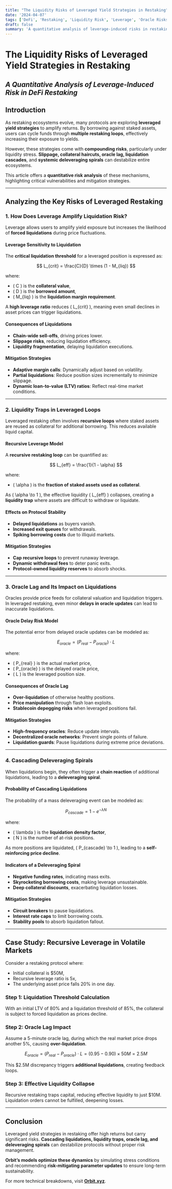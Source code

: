 ```yaml
---
title: "The Liquidity Risks of Leveraged Yield Strategies in Restaking"  
date: '2024-04-07'  
tags: ['DeFi', 'Restaking', 'Liquidity Risk', 'Leverage', 'Oracle Risks', 'Risk Management']  
draft: false  
summary: 'A quantitative analysis of leverage-induced risks in restaking, covering liquidation cascades, liquidity traps, oracle lag, and systemic deleveraging spirals.'  
---
```


# **The Liquidity Risks of Leveraged Yield Strategies in Restaking**
## *A Quantitative Analysis of Leverage-Induced Risk in DeFi Restaking*

## **Introduction**
As restaking ecosystems evolve, many protocols are exploring **leveraged yield strategies** to amplify returns. By borrowing against staked assets, users can cycle funds through **multiple restaking loops**, effectively increasing their exposure to yields.

However, these strategies come with **compounding risks**, particularly under liquidity stress. **Slippage, collateral haircuts, oracle lag, liquidation cascades**, and **systemic deleveraging spirals** can destabilize entire ecosystems.

This article offers a **quantitative risk analysis** of these mechanisms, highlighting critical vulnerabilities and mitigation strategies.

---

## **Analyzing the Key Risks of Leveraged Restaking**

### **1. How Does Leverage Amplify Liquidation Risk?**
Leverage allows users to amplify yield exposure but increases the likelihood of **forced liquidations** during price fluctuations.

#### **Leverage Sensitivity to Liquidation**
The **critical liquidation threshold** for a leveraged position is expressed as:

$$
L_{crit} = \frac{C}{D} \times (1 - M_{liq})
$$

where:  
- \( C \) is the **collateral value**,  
- \( D \) is the **borrowed amount**,  
- \( M_{liq} \) is the **liquidation margin requirement**.

A **high leverage ratio** reduces \( L_{crit} \), meaning even small declines in asset prices can trigger liquidations.

#### **Consequences of Liquidations**
- **Chain-wide sell-offs**, driving prices lower.  
- **Slippage risks**, reducing liquidation efficiency.  
- **Liquidity fragmentation**, delaying liquidation executions.

#### **Mitigation Strategies**
- **Adaptive margin calls**: Dynamically adjust based on volatility.  
- **Partial liquidations**: Reduce position sizes incrementally to minimize slippage.  
- **Dynamic loan-to-value (LTV) ratios**: Reflect real-time market conditions.

---

### **2. Liquidity Traps in Leveraged Loops**
Leveraged restaking often involves **recursive loops** where staked assets are reused as collateral for additional borrowing. This reduces available liquid capital.

#### **Recursive Leverage Model**
A **recursive restaking loop** can be quantified as:

$$
L_{eff} = \frac{1}{1 - \alpha}
$$

where:  
- \( \alpha \) is the **fraction of staked assets used as collateral**.

As \( \alpha \to 1 \), the effective liquidity \( L_{eff} \) collapses, creating a **liquidity trap** where assets are difficult to withdraw or liquidate.

#### **Effects on Protocol Stability**
- **Delayed liquidations** as buyers vanish.  
- **Increased exit queues** for withdrawals.  
- **Spiking borrowing costs** due to illiquid markets.

#### **Mitigation Strategies**
- **Cap recursive loops** to prevent runaway leverage.  
- **Dynamic withdrawal fees** to deter panic exits.  
- **Protocol-owned liquidity reserves** to absorb shocks.

---

### **3. Oracle Lag and Its Impact on Liquidations**
Oracles provide price feeds for collateral valuation and liquidation triggers. In leveraged restaking, even minor **delays in oracle updates** can lead to inaccurate liquidations.

#### **Oracle Delay Risk Model**
The potential error from delayed oracle updates can be modeled as:

$$
E_{oracle} = (P_{real} - P_{oracle}) \cdot L
$$

where:  
- \( P_{real} \) is the actual market price,  
- \( P_{oracle} \) is the delayed oracle price,  
- \( L \) is the leveraged position size.

#### **Consequences of Oracle Lag**
- **Over-liquidation** of otherwise healthy positions.  
- **Price manipulation** through flash loan exploits.  
- **Stablecoin depegging risks** when leveraged positions fail.

#### **Mitigation Strategies**
- **High-frequency oracles**: Reduce update intervals.  
- **Decentralized oracle networks**: Prevent single points of failure.  
- **Liquidation guards**: Pause liquidations during extreme price deviations.

---

### **4. Cascading Deleveraging Spirals**
When liquidations begin, they often trigger a **chain reaction** of additional liquidations, leading to a **deleveraging spiral**.

#### **Probability of Cascading Liquidations**
The probability of a mass deleveraging event can be modeled as:

$$
P_{cascade} = 1 - e^{-\lambda N}
$$

where:  
- \( \lambda \) is the **liquidation density factor**,  
- \( N \) is the number of at-risk positions.

As more positions are liquidated, \( P_{cascade} \to 1 \), leading to a **self-reinforcing price decline**.

#### **Indicators of a Deleveraging Spiral**
- **Negative funding rates**, indicating mass exits.  
- **Skyrocketing borrowing costs**, making leverage unsustainable.  
- **Deep collateral discounts**, exacerbating liquidation losses.

#### **Mitigation Strategies**
- **Circuit breakers** to pause liquidations.  
- **Interest rate caps** to limit borrowing costs.  
- **Stability pools** to absorb liquidation fallout.

---

## **Case Study: Recursive Leverage in Volatile Markets**

Consider a restaking protocol where:  
- Initial collateral is $50M,  
- Recursive leverage ratio is 5x,  
- The underlying asset price falls 20% in one day.

### **Step 1: Liquidation Threshold Calculation**
With an initial LTV of 80% and a liquidation threshold of 85%, the collateral is subject to forced liquidation as prices decline.

### **Step 2: Oracle Lag Impact**
Assume a 5-minute oracle lag, during which the real market price drops another 5%, causing **over-liquidation**.

$$
E_{oracle} = (P_{real} - P_{oracle}) \cdot L = (0.95 - 0.90) \times 50M = 2.5M
$$

This $2.5M discrepancy triggers **additional liquidations**, creating feedback loops.

### **Step 3: Effective Liquidity Collapse**
Recursive restaking traps capital, reducing effective liquidity to just $10M. Liquidation orders cannot be fulfilled, deepening losses.

---

## **Conclusion**
Leveraged yield strategies in restaking offer high returns but carry significant risks. **Cascading liquidations, liquidity traps, oracle lag, and deleveraging spirals** can destabilize protocols without proper risk management.

**Orbit’s models optimize these dynamics** by simulating stress conditions and recommending **risk-mitigating parameter updates** to ensure long-term sustainability.

For more technical breakdowns, visit **[Orbit.xyz](https://Orbit.xyz)**.
